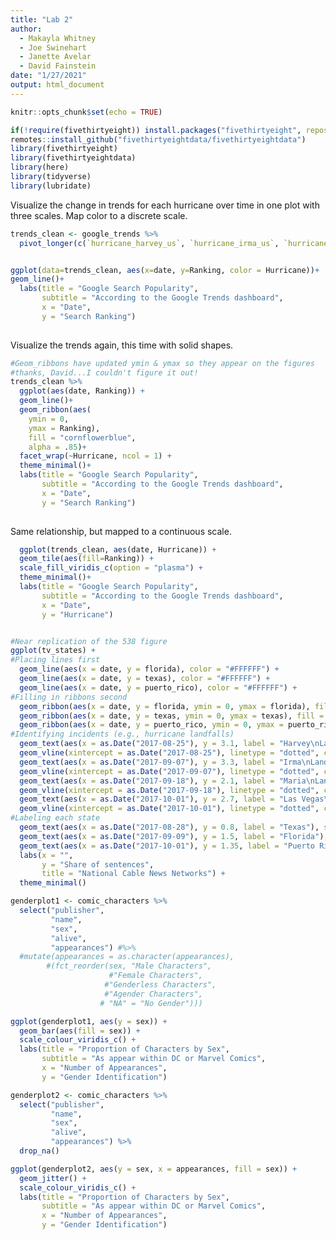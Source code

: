 ```yaml
---
title: "Lab 2"
author: 
  - Makayla Whitney
  - Joe Swinehart
  - Janette Avelar
  - David Fainstein
date: "1/27/2021"
output: html_document
---
```


```r
knitr::opts_chunk$set(echo = TRUE)
```

```r
if(!require(fivethirtyeight)) install.packages("fivethirtyeight", repos = "http://cran.us.r-project.org")
remotes::install_github("fivethirtyeightdata/fivethirtyeightdata")
library(fivethirtyeight)
library(fivethirtyeightdata)
library(here)
library(tidyverse)
library(lubridate)
```

Visualize the change in trends for each hurricane over time in one plot with three scales. Map color to a discrete scale.
```r

trends_clean <- google_trends %>% 
  pivot_longer(c(`hurricane_harvey_us`, `hurricane_irma_us`, `hurricane_maria_us`, `hurricane_jose_us`), names_to = "Hurricane", values_to = "Ranking")


ggplot(data=trends_clean, aes(x=date, y=Ranking, color = Hurricane))+
geom_line()+ 
  labs(title = "Google Search Popularity", 
       subtitle = "According to the Google Trends dashboard",
       x = "Date",
       y = "Search Ranking")
  

```

Visualize the trends again, this time with solid shapes.
```r
#Geom_ribbons have updated ymin & ymax so they appear on the figures
#thanks, David...I couldn't figure it out!
trends_clean %>% 
  ggplot(aes(date, Ranking)) + 
  geom_line()+
  geom_ribbon(aes(
    ymin = 0, 
    ymax = Ranking), 
    fill = "cornflowerblue",
    alpha = .85)+
  facet_wrap(~Hurricane, ncol = 1) +
  theme_minimal()+
  labs(title = "Google Search Popularity", 
       subtitle = "According to the Google Trends dashboard",
       x = "Date",
       y = "Search Ranking")
  

```

Same relationship, but mapped to a continuous scale.

```r

  ggplot(trends_clean, aes(date, Hurricane)) + 
  geom_tile(aes(fill=Ranking)) +
  scale_fill_viridis_c(option = "plasma") +
  theme_minimal()+
  labs(title = "Google Search Popularity", 
       subtitle = "According to the Google Trends dashboard",
       x = "Date",
       y = "Hurricane")

```

```r


```

```r
#Near replication of the 538 figure
ggplot(tv_states) +
#Placing lines first
  geom_line(aes(x = date, y = florida), color = "#FFFFFF") +   
  geom_line(aes(x = date, y = texas), color = "#FFFFFF") + 
  geom_line(aes(x = date, y = puerto_rico), color = "#FFFFFF") +  
#Filling in ribbons second  
  geom_ribbon(aes(x = date, y = florida, ymin = 0, ymax = florida), fill = "deeppink2", alpha = 0.98) +   
  geom_ribbon(aes(x = date, y = texas, ymin = 0, ymax = texas), fill = "sienna2", alpha = 0.98) + 
  geom_ribbon(aes(x = date, y = puerto_rico, ymin = 0, ymax = puerto_rico), fill = "cyan2", alpha = 0.98) +  
#Identifying incidents (e.g., hurricane landfalls)
  geom_text(aes(x = as.Date("2017-08-25"), y = 3.1, label = "Harvey\nLandfall"), size = 4, color = "grey") +
  geom_vline(xintercept = as.Date("2017-08-25"), linetype = "dotted", color= "grey", size = 0.75) +
  geom_text(aes(x = as.Date("2017-09-07"), y = 3.3, label = "Irma\nLandfall"), size = 4, color = "grey") +
  geom_vline(xintercept = as.Date("2017-09-07"), linetype = "dotted", color= "grey", size = 0.75) +
  geom_text(aes(x = as.Date("2017-09-18"), y = 2.1, label = "Maria\nLandfall"), size = 4, color = "grey") +
  geom_vline(xintercept = as.Date("2017-09-18"), linetype = "dotted", color= "grey", size = 0.75) +
  geom_text(aes(x = as.Date("2017-10-01"), y = 2.7, label = "Las Vegas\nshooting"), size = 4, color = "grey") +
  geom_vline(xintercept = as.Date("2017-10-01"), linetype = "dotted", color= "grey", size = 0.75) +
#Labeling each state  
  geom_text(aes(x = as.Date("2017-08-28"), y = 0.8, label = "Texas"), size = 5, color = "black") +
  geom_text(aes(x = as.Date("2017-09-09"), y = 1.5, label = "Florida"), size = 5, color = "black") +
  geom_text(aes(x = as.Date("2017-10-01"), y = 1.35, label = "Puerto Rico"), size = 5, color = "black") +  
  labs(x = "",
       y = "Share of sentences",
       title = "National Cable News Networks") +
  theme_minimal()

```

```r

genderplot1 <- comic_characters %>%
  select("publisher",
         "name",
         "sex",
         "alive",
         "appearances") #%>%
  #mutate(appearances = as.character(appearances),
        #(fct_reorder(sex, "Male Characters",
                      #"Female Characters",
                     #"Genderless Characters",
                     #"Agender Characters",
                    # "NA" = "No Gender")))

ggplot(genderplot1, aes(y = sex)) +
  geom_bar(aes(fill = sex)) +
  scale_colour_viridis_c() +
  labs(title = "Proportion of Characters by Sex", 
       subtitle = "As appear within DC or Marvel Comics",
       x = "Number of Appearances",
       y = "Gender Identification")

```

```r

genderplot2 <- comic_characters %>%
  select("publisher",
         "name",
         "sex",
         "alive",
         "appearances") %>% 
  drop_na() 

ggplot(genderplot2, aes(y = sex, x = appearances, fill = sex)) +
  geom_jitter() +
  scale_colour_viridis_c() +
  labs(title = "Proportion of Characters by Sex", 
       subtitle = "As appear within DC or Marvel Comics",
       x = "Number of Appearances",
       y = "Gender Identification")
  
```

```r


```



